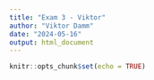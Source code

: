 ```yaml
---
title: "Exam 3 - Viktor"
author: "Viktor Damm"
date: "2024-05-16"
output: html_document
---
```


```r
knitr::opts_chunk$set(echo = TRUE)
```

